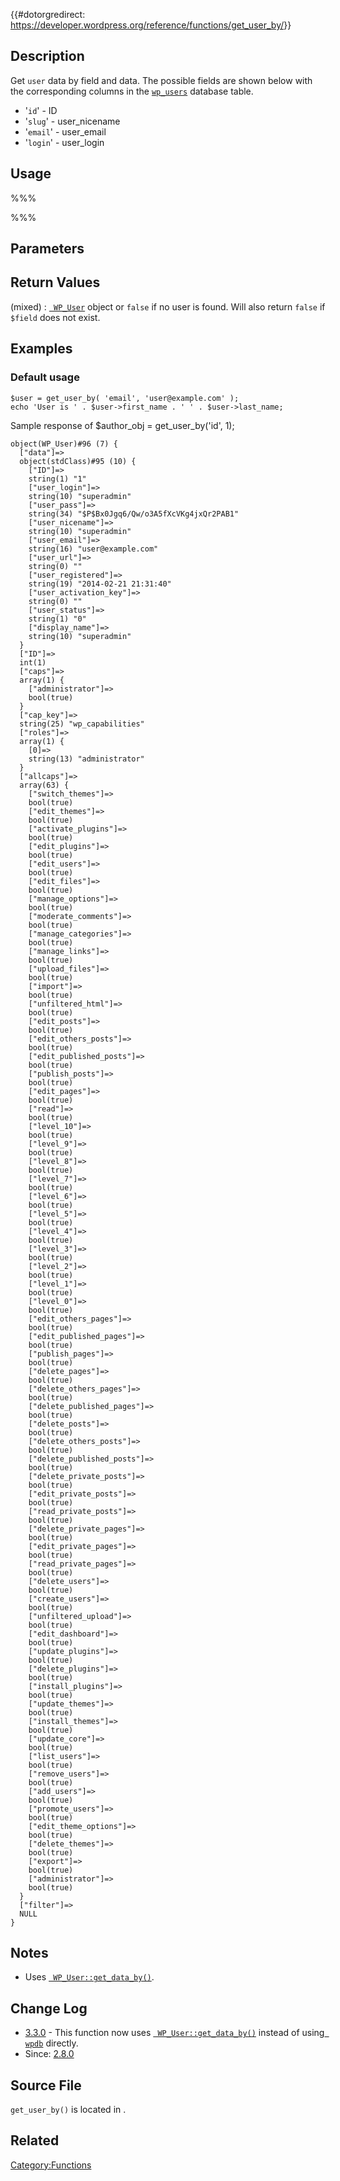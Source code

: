 {{#dotorgredirect: https://developer.wordpress.org/reference/functions/get_user_by/}}

{{Languages|
{{en|Function_Reference/get_user_by}}
{{ja|Function_Reference/get_user_by}}
{{ko|Function_Reference/get_user_by}}
}}

== Description ==

Get <tt>user</tt> data by field and data. The possible fields are shown below with the corresponding columns in the <tt>[[Database_Description#Table:_wp_users|wp_users]]</tt> database table.

* '<tt>id</tt>' - ID
* '<tt>slug</tt>' - user_nicename
* '<tt>email</tt>' - user_email
* '<tt>login</tt>' - user_login

== Usage ==
%%%<?php $user = get_user_by( $field, $value ); ?>%%%

== Parameters ==

{{Parameter|$field|string|'<tt>id</tt>', '<tt>slug</tt>', '<tt>email</tt>', or '<tt>login</tt>'}}
{{Parameter|$value|string&#124;integer|Search for this field value}}

== Return Values ==

; (mixed) : <tt>[[Class_Reference/WP_User | WP_User]]</tt> object or <tt>false</tt> if no user is found. Will also return <tt>false</tt> if <tt>$field</tt> does not exist.

== Examples ==
===Default usage===
<pre>
$user = get_user_by( 'email', 'user@example.com' );
echo 'User is ' . $user->first_name . ' ' . $user->last_name;
</pre>

Sample response of $author_obj = get_user_by('id', 1);

<pre>
object(WP_User)#96 (7) {
  ["data"]=>
  object(stdClass)#95 (10) {
    ["ID"]=>
    string(1) "1"
    ["user_login"]=>
    string(10) "superadmin"
    ["user_pass"]=>
    string(34) "$P$Bx0Jgq6/Qw/o3A5fXcVKg4jxQr2PAB1"
    ["user_nicename"]=>
    string(10) "superadmin"
    ["user_email"]=>
    string(16) "user@example.com"
    ["user_url"]=>
    string(0) ""
    ["user_registered"]=>
    string(19) "2014-02-21 21:31:40"
    ["user_activation_key"]=>
    string(0) ""
    ["user_status"]=>
    string(1) "0"
    ["display_name"]=>
    string(10) "superadmin"
  }
  ["ID"]=>
  int(1)
  ["caps"]=>
  array(1) {
    ["administrator"]=>
    bool(true)
  }
  ["cap_key"]=>
  string(25) "wp_capabilities"
  ["roles"]=>
  array(1) {
    [0]=>
    string(13) "administrator"
  }
  ["allcaps"]=>
  array(63) {
    ["switch_themes"]=>
    bool(true)
    ["edit_themes"]=>
    bool(true)
    ["activate_plugins"]=>
    bool(true)
    ["edit_plugins"]=>
    bool(true)
    ["edit_users"]=>
    bool(true)
    ["edit_files"]=>
    bool(true)
    ["manage_options"]=>
    bool(true)
    ["moderate_comments"]=>
    bool(true)
    ["manage_categories"]=>
    bool(true)
    ["manage_links"]=>
    bool(true)
    ["upload_files"]=>
    bool(true)
    ["import"]=>
    bool(true)
    ["unfiltered_html"]=>
    bool(true)
    ["edit_posts"]=>
    bool(true)
    ["edit_others_posts"]=>
    bool(true)
    ["edit_published_posts"]=>
    bool(true)
    ["publish_posts"]=>
    bool(true)
    ["edit_pages"]=>
    bool(true)
    ["read"]=>
    bool(true)
    ["level_10"]=>
    bool(true)
    ["level_9"]=>
    bool(true)
    ["level_8"]=>
    bool(true)
    ["level_7"]=>
    bool(true)
    ["level_6"]=>
    bool(true)
    ["level_5"]=>
    bool(true)
    ["level_4"]=>
    bool(true)
    ["level_3"]=>
    bool(true)
    ["level_2"]=>
    bool(true)
    ["level_1"]=>
    bool(true)
    ["level_0"]=>
    bool(true)
    ["edit_others_pages"]=>
    bool(true)
    ["edit_published_pages"]=>
    bool(true)
    ["publish_pages"]=>
    bool(true)
    ["delete_pages"]=>
    bool(true)
    ["delete_others_pages"]=>
    bool(true)
    ["delete_published_pages"]=>
    bool(true)
    ["delete_posts"]=>
    bool(true)
    ["delete_others_posts"]=>
    bool(true)
    ["delete_published_posts"]=>
    bool(true)
    ["delete_private_posts"]=>
    bool(true)
    ["edit_private_posts"]=>
    bool(true)
    ["read_private_posts"]=>
    bool(true)
    ["delete_private_pages"]=>
    bool(true)
    ["edit_private_pages"]=>
    bool(true)
    ["read_private_pages"]=>
    bool(true)
    ["delete_users"]=>
    bool(true)
    ["create_users"]=>
    bool(true)
    ["unfiltered_upload"]=>
    bool(true)
    ["edit_dashboard"]=>
    bool(true)
    ["update_plugins"]=>
    bool(true)
    ["delete_plugins"]=>
    bool(true)
    ["install_plugins"]=>
    bool(true)
    ["update_themes"]=>
    bool(true)
    ["install_themes"]=>
    bool(true)
    ["update_core"]=>
    bool(true)
    ["list_users"]=>
    bool(true)
    ["remove_users"]=>
    bool(true)
    ["add_users"]=>
    bool(true)
    ["promote_users"]=>
    bool(true)
    ["edit_theme_options"]=>
    bool(true)
    ["delete_themes"]=>
    bool(true)
    ["export"]=>
    bool(true)
    ["administrator"]=>
    bool(true)
  }
  ["filter"]=>
  NULL
}

</pre>

== Notes ==

* Uses <tt>[[Class_Reference/WP_User | WP_User::get_data_by()]]</tt>.

== Change Log ==

* [[Version 3.3|3.3.0]] - This function now uses <tt>[[Class_Reference/WP_User | WP_User::get_data_by()]]</tt> instead of using <tt>[[Class_Reference/wpdb | wpdb]]</tt> directly.
* Since: [[Version 2.8|2.8.0]]

== Source File ==

<tt>get_user_by()</tt> is located in {{Trac|wp-includes/pluggable.php}}.

== Related ==

{{Get User Tags}}

{{Tag Footer}}

[[Category:Functions]]